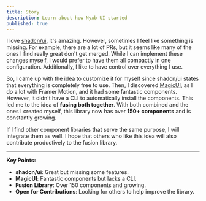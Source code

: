 ```yaml
---
title: Story
description: Learn about how Nyxb UI started
published: true
---
```


I love [shadcn/ui](https://github.com/shadcn/ui), it's amazing. However, sometimes I feel like something is missing. For example, there are a lot of PRs, but it seems like many of the ones I find really great don't get merged. While I can implement these changes myself, I would prefer to have them all compactly in one configuration. Additionally, I like to have control over everything I use.

So, I came up with the idea to customize it for myself since shadcn/ui states that everything is completely free to use. Then, I discovered [MagicUI](https://github.com/magicuidesign/magicui), as I do a lot with Framer Motion, and it had some fantastic components. However, it didn't have a CLI to automatically install the components. This led me to the idea of **fusing both together**. With both combined and the ones I created myself, this library now has over **150+ components** and is constantly growing.

If I find other component libraries that serve the same purpose, I will integrate them as well. I hope that others who like this idea will also contribute productively to the fusion library.

---

**Key Points:**
- **shadcn/ui**: Great but missing some features.
- **MagicUI**: Fantastic components but lacks a CLI.
- **Fusion Library**: Over 150 components and growing.
- **Open for Contributions**: Looking for others to help improve the library.
